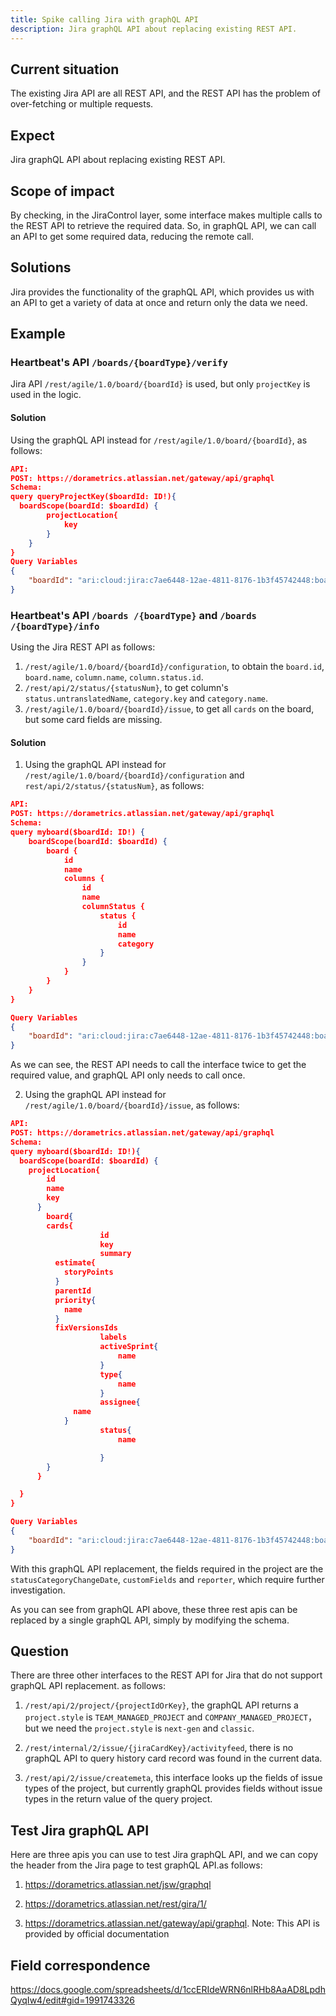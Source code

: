```yaml
---
title: Spike calling Jira with graphQL API
description: Jira graphQL API about replacing existing REST API.
---
```


## Current situation

The existing Jira API are all REST API, and the REST API has the problem of over-fetching or multiple requests.

## Expect

Jira graphQL API about replacing existing REST API.

## Scope of impact
By checking, in the JiraControl layer, some interface makes multiple calls to the REST API to retrieve the required data. So, in graphQL API, we can call an API to get some required data, reducing the remote call.

## Solutions
Jira provides the functionality of the graphQL API, which provides us with an API to get a variety of data at once and return only the data we need.

## Example

### Heartbeat's API `/boards/{boardType}/verify`
Jira API `/rest/agile/1.0/board/{boardId}` is used, but only `projectKey` is used in the logic.
#### Solution
Using the graphQL API instead for `/rest/agile/1.0/board/{boardId}`, as follows:
```json
API:
POST: https://dorametrics.atlassian.net/gateway/api/graphql
Schema:
query queryProjectKey($boardId: ID!){
  boardScope(boardId: $boardId) {
		projectLocation{
			key
		}
	}
}
Query Variables
{
	"boardId": "ari:cloud:jira:c7ae6448-12ae-4811-8176-1b3f45742448:board/2"
}
```

### Heartbeat's API `/boards /{boardType}` and `/boards /{boardType}/info`
Using the Jira REST API as follows:
1. `/rest/agile/1.0/board/{boardId}/configuration`, to obtain the `board.id`, `board.name`, `column.name`, `column.status.id`.
2. `/rest/api/2/status/{statusNum}`, to get column's `status.untranslatedName`, `category.key` and `category.name`.
3. `/rest/agile/1.0/board/{boardId}/issue`, to get all `cards` on the board, but some card fields are missing.

#### Solution
1. Using the graphQL API instead for `/rest/agile/1.0/board/{boardId}/configuration` and `rest/api/2/status/{statusNum}`, as follows:
```json
API:
POST: https://dorametrics.atlassian.net/gateway/api/graphql
Schema:
query myboard($boardId: ID!) {
	boardScope(boardId: $boardId) {
		board {
			id
			name
			columns {
				id
				name
				columnStatus {
					status {
						id
						name
						category
					}
				}
			}
		}
	}
}

Query Variables
{
	"boardId": "ari:cloud:jira:c7ae6448-12ae-4811-8176-1b3f45742448:board/2"
}
```
As we can see, the REST API needs to call the interface twice to get the required value, and graphQL API only needs to call once.

2. Using the graphQL API instead for `/rest/agile/1.0/board/{boardId}/issue`, as follows:

```json
API:
POST: https://dorametrics.atlassian.net/gateway/api/graphql
Schema:
query myboard($boardId: ID!){
  boardScope(boardId: $boardId) {
    projectLocation{
        id
        name
        key
      }
		board{
        cards{
					id
					key
					summary
          estimate{
            storyPoints
          }
          parentId
          priority{
            name
          }
          fixVersionsIds
					labels
					activeSprint{
						name
					}
					type{
						name
					}
					assignee{
              name
            }
					status{
						name

					}
        }
      }

  }
}

Query Variables
{
	"boardId": "ari:cloud:jira:c7ae6448-12ae-4811-8176-1b3f45742448:board/2"
}
```
With this graphQL API replacement, the fields required in the project are the `statusCategoryChangeDate`, `customFields` and `reporter`, which require further investigation.

As you can see from graphQL API above, these three rest apis can be replaced by a single graphQL API, simply by modifying the schema.

## Question
There are three other interfaces to the REST API for Jira that do not support graphQL API replacement. as follows:
1. `/rest/api/2/project/{projectIdOrKey}`, the graphQL API returns a `project.style` is `TEAM_MANAGED_PROJECT` and `COMPANY_MANAGED_PROJECT`，but we need the `project.style` is `next-gen` and `classic`.

2. `/rest/internal/2/issue/{jiraCardKey}/activityfeed`, there is no graphQL API to query history card record was found in the current data.

3. `/rest/api/2/issue/createmeta`, this interface looks up the fields of issue types of the project, but currently graphQL provides fields without issue types in the return value of the query project.

## Test Jira graphQL API
Here are three apis you can use to test Jira graphQL API, and we can copy the header from the Jira page to test graphQL API.as follows:
1. https://dorametrics.atlassian.net/jsw/graphql

2. https://dorametrics.atlassian.net/rest/gira/1/

3. https://dorametrics.atlassian.net/gateway/api/graphql. Note: This API is provided by official documentation

## Field correspondence
https://docs.google.com/spreadsheets/d/1ccERIdeWRN6nlRHb8AaAD8LpdhQyqIw4/edit#gid=1991743326
